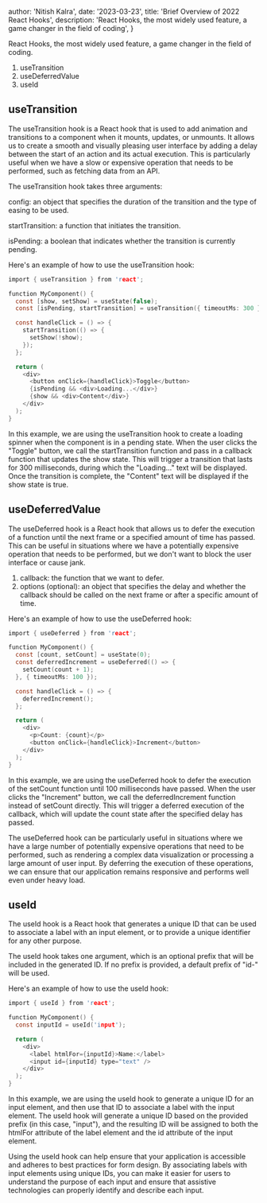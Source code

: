 
  author: 'Nitish Kalra',
  date: '2023-03-23',
  title: 'Brief Overview of 2022 React Hooks',
  description:
    'React Hooks, the most widely used feature, a game changer in the field of coding',
}


React Hooks, the most widely used feature, a game changer in the field of coding.

1. useTransition
2. useDeferredValue
3. useId

## useTransition

The useTransition hook is a React hook that is used to add animation and transitions to a component when it mounts, updates, or unmounts.
It allows us to create a smooth and visually pleasing user interface by adding a delay between the start of an action and its actual execution.
This is particularly useful when we have a slow or expensive operation that needs to be performed, such as fetching data from an API.

The useTransition hook takes three arguments:

config: an object that specifies the duration of the transition and the type of easing to be used.

startTransition: a function that initiates the transition.

isPending: a boolean that indicates whether the transition is currently pending.

Here's an example of how to use the useTransition hook:

```c
import { useTransition } from 'react';

function MyComponent() {
  const [show, setShow] = useState(false);
  const [isPending, startTransition] = useTransition({ timeoutMs: 300 });

  const handleClick = () => {
    startTransition(() => {
      setShow(!show);
    });
  };

  return (
    <div>
      <button onClick={handleClick}>Toggle</button>
      {isPending && <div>Loading...</div>}
      {show && <div>Content</div>}
    </div>
  );
}
```

In this example, we are using the useTransition hook to create a loading spinner when the component is in a pending state. When the user clicks the "Toggle" button, we call the startTransition function and pass in a callback function that updates the show state. This will trigger a transition that lasts for 300 milliseconds, during which the "Loading..." text will be displayed. Once the transition is complete, the "Content" text will be displayed if the show state is true.

## useDeferredValue

The useDeferred hook is a React hook that allows us to defer the execution of a function until the next frame or a specified amount of time has passed. This can be useful in situations where we have a potentially expensive operation that needs to be performed, but we don't want to block the user interface or cause jank.

1. callback: the function that we want to defer.
2. options (optional): an object that specifies the delay and whether the callback should be called on the next frame or after a specific amount of time.

Here's an example of how to use the useDeferred hook:

```c
import { useDeferred } from 'react';

function MyComponent() {
  const [count, setCount] = useState(0);
  const deferredIncrement = useDeferred(() => {
    setCount(count + 1);
  }, { timeoutMs: 100 });

  const handleClick = () => {
    deferredIncrement();
  };

  return (
    <div>
      <p>Count: {count}</p>
      <button onClick={handleClick}>Increment</button>
    </div>
  );
}
```

In this example, we are using the useDeferred hook to defer the execution of the setCount function until 100 milliseconds have passed. When the user clicks the "Increment" button, we call the deferredIncrement function instead of setCount directly. This will trigger a deferred execution of the callback, which will update the count state after the specified delay has passed.

The useDeferred hook can be particularly useful in situations where we have a large number of potentially expensive operations that need to be performed, such as rendering a complex data visualization or processing a large amount of user input. By deferring the execution of these operations, we can ensure that our application remains responsive and performs well even under heavy load.

## useId

The useId hook is a React hook that generates a unique ID that can be used to associate a label with an input element, or to provide a unique identifier for any other purpose.

The useId hook takes one argument, which is an optional prefix that will be included in the generated ID. If no prefix is provided, a default prefix of "id-" will be used.

Here's an example of how to use the useId hook:

```c
import { useId } from 'react';

function MyComponent() {
  const inputId = useId('input');

  return (
    <div>
      <label htmlFor={inputId}>Name:</label>
      <input id={inputId} type="text" />
    </div>
  );
}
```

In this example, we are using the useId hook to generate a unique ID for an input element, and then use that ID to associate a label with the input element. The useId hook will generate a unique ID based on the provided prefix (in this case, "input"), and the resulting ID will be assigned to both the htmlFor attribute of the label element and the id attribute of the input element.

Using the useId hook can help ensure that your application is accessible and adheres to best practices for form design. By associating labels with input elements using unique IDs, you can make it easier for users to understand the purpose of each input and ensure that assistive technologies can properly identify and describe each input.
